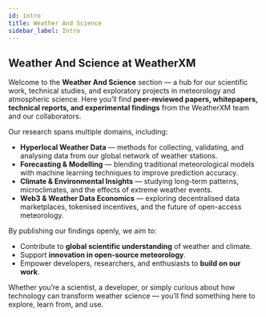 ```yaml
---
id: intro
title: Weather And Science
sidebar_label: Intro
---
```


## Weather And Science at WeatherXM

Welcome to the **Weather And Science** section — a hub for our scientific work, technical studies, and exploratory projects in meteorology and atmospheric science.
Here you’ll find **peer-reviewed papers, whitepapers, technical reports, and experimental findings** from the WeatherXM team and our collaborators.

Our research spans multiple domains, including:
- **Hyperlocal Weather Data** — methods for collecting, validating, and analysing data from our global network of weather stations.
- **Forecasting & Modelling** — blending traditional meteorological models with machine learning techniques to improve prediction accuracy.
- **Climate & Environmental Insights** — studying long-term patterns, microclimates, and the effects of extreme weather events.
- **Web3 & Weather Data Economics** — exploring decentralised data marketplaces, tokenised incentives, and the future of open-access meteorology.

By publishing our findings openly, we aim to:
- Contribute to **global scientific understanding** of weather and climate.
- Support **innovation in open-source meteorology**.
- Empower developers, researchers, and enthusiasts to **build on our work**.

Whether you’re a scientist, a developer, or simply curious about how technology can transform weather science — you’ll find something here to explore, learn from, and use.


